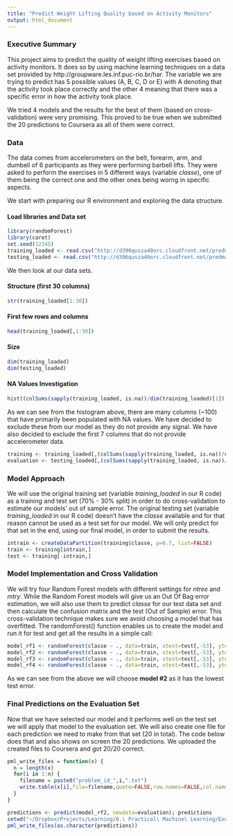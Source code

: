 ```yaml
---
title: "Predict Weight Lifting Quality based on Activity Monitors"
output: html_document
---
```


### Executive Summary

This project aims to predict the quality of weight lifting exercises based on activity monitors. It does so by using machine learning techniques on a data set provided by http://groupware.les.inf.puc-rio.br/har. The variable we are trying to predict has 5 possible values (A, B, C, D or E) with A denoting that the activity took place correctly and the other 4 meaning that there was a specific error in how the activity took place. 

We tried 4 models and the results for the best of them (based on cross-validation) were very promising. This proved to be true when we submitted the 20 predictions to Coursera as all of them were correct.

### Data

The data comes from accelerometers on the belt, forearm, arm, and dumbell of 6 participants as they were performing barbell lifts. They were asked to perform the exercises in 5 different ways (variable *classe*), one of them being the correct one and the other ones being worng in specific aspects.

We start with preparing our R environment and exploring the data structure.

#### Load libraries and Data set
```r
library(randomForest)
library(caret)
set.seed(12345)
training_loaded <- read.csv("http://d396qusza40orc.cloudfront.net/predmachlearn/pml-training.csv", na.strings = c(" ","","NA"))
testing_loaded <- read.csv("http://d396qusza40orc.cloudfront.net/predmachlearn/pml-testing.csv", na.strings = c(" ","","NA"))
```

We then look at our data sets.

#### Structure (first 30 columns)
``` r
str(training_loaded[1:30])
```

#### First few rows and columns
``` r
head(training_loaded[,1:30])
```

#### Size
``` r
dim(training_loaded)
dim(testing_loaded)
```

#### NA Values Investigation
``` r
hist((colSums(sapply(training_loaded, is.na))/dim(training_loaded)[1]), main="NA dominated columns", xlab="% of NAs in Column")
```

As we can see from the histogram above, there are many columns (~100) that have primarily been populated with NA values. We have decided to exclude these from our model as they do not provide any signal. We have also decided to exclude the first 7 columns that do not provide accelerometer data.

```r
training <- training_loaded[,(colSums(sapply(training_loaded, is.na))/dim(training_loaded)[1]) < 0.9][-(1:7)]
evaluation <- testing_loaded[,(colSums(sapply(training_loaded, is.na))/dim(training_loaded)[1]) < 0.9][-(1:7)]
```

### Model Approach

We will use the original training set (variable *training_loaded* in our R code) as a training and test set (70% - 30% split) in order to do cross-validation to estimate our models' out of sample error. The original testing set (variable *training_loaded* in our R code) doesn't have the *classe* available and for that reason cannot be used as a test set for our model. We will only predict for that set in the end, using our final model, in order to submit the results.

``` r
intrain <- createDataPartition(training$classe, p=0.7, list=FALSE)
train <- training[intrain,]
test <- training[-intrain,]
```

### Model Implementation and Cross Validation

We will try four Random Forest models with different settings for *ntree* and *mtry*. While the Random Forest models will give us an Out Of Bag error estimation, we will also use them to predict *classe* for our test data set and then calculate the confusion matrix and the test (Out of Sample) error. This cross-validation technique makes sure we avoid choosing a model that has overfitted. The randomForest() function enables us to create the model and run it for test and get all the results in a simple call:

``` r
model_rf1 <- randomForest(classe ~ ., data=train, xtest=test[,-53], ytest=test[,53], ntree=100, mtry=7, keep.forest=TRUE); model_rf1
model_rf2 <- randomForest(classe ~ ., data=train, xtest=test[,-53], ytest=test[,53], ntree=100, mtry=14, keep.forest=TRUE); model_rf2
model_rf3 <- randomForest(classe ~ ., data=train, xtest=test[,-53], ytest=test[,53], ntree=500, mtry=7, keep.forest=TRUE); model_rf3
model_rf4 <- randomForest(classe ~ ., data=train, xtest=test[,-53], ytest=test[,53], ntree=500, mtry=14, keep.forest=TRUE); model_rf4
```

As we can see from the above we will choose **model #2** as it has the lowest test error.

### Final Predictions on the Evaluation Set

Now that we have selected our model and it performs well on the test set we will apply that model to the evaluation set. We will also create one file for each prediction we need to make from that set (20 in total). The code below does that and also shows on screen the 20 predictions. We uploaded the created files to Coursera and got 20/20 correct.

```r
pml_write_files = function(x) {
  n = length(x)
  for(i in 1:n) {
    filename = paste0("problem_id_",i,".txt")
    write.table(x[i],file=filename,quote=FALSE,row.names=FALSE,col.names=FALSE)
  }
}

predictions <- predict(model_rf2, newdata=evaluation); predictions
setwd("~/Dropbox/Projects/Learning/8.\ Practical\ Machine\ Learning/Exercises/Project/Answers\ Submitted")
pml_write_files(as.character(predictions))
```